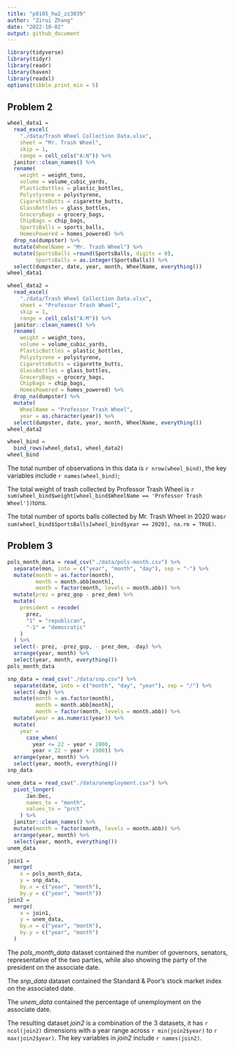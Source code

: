 ```yaml
---
title: "p8105_hw2_zz3039"
author: "Zirui Zhang"
date: "2022-10-02"
output: github_document
---
```

```r
library(tidyverse)
library(tidyr)
library(readr)
library(haven)
library(readxl)
options(tibble.print_min = 5)
```

## Problem 2
```r
wheel_data1 =
  read_excel(
    "./data/Trash Wheel Collection Data.xlsx",
    sheet = "Mr. Trash Wheel",
    skip = 1,
    range = cell_cols("A:N")) %>% 
  janitor::clean_names() %>% 
  rename(
    weight = weight_tons,
    volume = volume_cubic_yards,
    PlasticBottles = plastic_bottles,
    Polystyrene = polystyrene,
    CigaretteButts = cigarette_butts,
    GlassBottles = glass_bottles,
    GroceryBags = grocery_bags,
    ChipBags = chip_bags,
    SportsBalls = sports_balls,
    HomesPowered = homes_powered) %>% 
  drop_na(dumpster) %>% 
  mutate(WheelName = "Mr. Trash Wheel") %>% 
  mutate(SportsBalls =round(SportsBalls, digits = 0),
         SportsBalls = as.integer(SportsBalls)) %>% 
  select(dumpster, date, year, month, WheelName, everything())
wheel_data1
```

```r
wheel_data2 =
  read_excel(
    "./data/Trash Wheel Collection Data.xlsx",
    sheet = "Professor Trash Wheel",
    skip = 1,
    range = cell_cols("A:M")) %>% 
  janitor::clean_names() %>% 
  rename(
    weight = weight_tons,
    volume = volume_cubic_yards,
    PlasticBottles = plastic_bottles,
    Polystyrene = polystyrene,
    CigaretteButts = cigarette_butts,
    GlassBottles = glass_bottles,
    GroceryBags = grocery_bags,
    ChipBags = chip_bags,
    HomesPowered = homes_powered) %>% 
  drop_na(dumpster) %>% 
  mutate(
    WheelName = "Professor Trash Wheel",
    year = as.character(year)) %>%
  select(dumpster, date, year, month, WheelName, everything())
wheel_data2
```

```r
wheel_bind = 
  bind_rows(wheel_data1, wheel_data2) 
wheel_bind
```
The total number of observations in this data is `r nrow(wheel_bind)`, the key variables include `r names(wheel_bind)`;

The total weight of trash collected by Professor Trash Wheel is `r sum(wheel_bind$weight[wheel_bind$WheelName == 'Professor Trash Wheel'])`tons.

The total number of sports balls collected by Mr. Trash Wheel in 2020 was`r sum(wheel_bind$SportsBalls[wheel_bind$year == 2020], na.rm = TRUE)`.


## Problem 3

```r
pols_month_data = read_csv("./data/pols-month.csv") %>%
  separate(mon, into = c("year", "month", "day"), sep = "-") %>% 
  mutate(month = as.factor(month),
         month = month.abb[month],
         month = factor(month, levels = month.abb)) %>% 
  mutate(prez = prez_gop - prez_dem) %>%
  mutate(
    president = recode(
      prez,
      "1" = "republican",
      "-1" = "democratic"
    )
  ) %>% 
  select(- prez, -prez_gop, - prez_dem, -day) %>% 
  arrange(year, month) %>% 
  select(year, month, everything())
pols_month_data
```

```r
snp_data = read_csv("./data/snp.csv") %>%
  separate(date, into = c("month", "day", "year"), sep = "/") %>% 
  select(-day) %>% 
  mutate(month = as.factor(month),
         month = month.abb[month], 
         month = factor(month, levels = month.abb)) %>% 
  mutate(year = as.numeric(year)) %>% 
  mutate(
    year = 
      case_when(
        year <= 22 ~ year + 2000,
        year > 22 ~ year + 1900)) %>%
  arrange(year, month) %>% 
  select(year, month, everything())
snp_data
```

```r
unem_data = read_csv("./data/unemployment.csv") %>%
  pivot_longer(
      Jan:Dec,
      names_to = "month",
      values_to = "prct"
    ) %>% 
  janitor::clean_names() %>% 
  mutate(month = factor(month, levels = month.abb)) %>% 
  arrange(year, month) %>% 
  select(year, month, everything())
unem_data
```

```r
join1 =
  merge(
    x = pols_month_data,
    y = snp_data,
    by.x = c("year", "month"),
    by.y = c("year", "month"))
join2 = 
  merge(
    x = join1,
    y = unem_data,
    by.x = c("year", "month"),
    by.y = c("year", "month")
  )
```

The _pols_month_data_ dataset contained the number of governors, senators, representative of the two parties, while also showing the party of the president on the associate date.

The _snp_data_ dataset contained the Standard & Poor’s stock market index on the associated date.

The _unem_data_ contained the percentage of unemployment on the associate date.

The resulting dataset _join2_ is a combination of the 3 datasets, it has `r ncol(join2)` dimensions with a year range across `r min(join2$year)` to `r max(join2$year)`. The key variables in _join2_ include `r names(join2)`.

